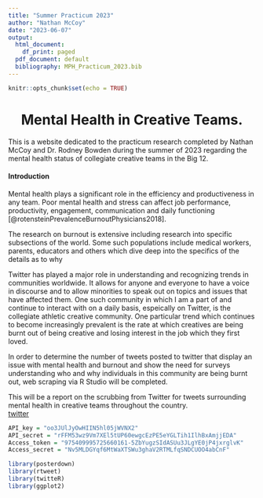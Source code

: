 ```yaml
---
title: "Summer Practicum 2023"
author: "Nathan McCoy"
date: "2023-06-07"
output:
  html_document:
    df_print: paged
  pdf_document: default
  bibliography: MPH_Practicum_2023.bib
---
```


```r
knitr::opts_chunk$set(echo = TRUE)
```

<center>

# Mental Health in Creative Teams.

</center>

This is a website dedicated to the practicum research completed by Nathan McCoy and Dr. Rodney Bowden during the summer of 2023 regarding the mental health status of collegiate creative teams in the Big 12.

#### Introduction

Mental health plays a significant role in the efficiency and productiveness in any team. Poor mental health and stress can affect job performance, productivity, engagement, communication and daily functioning [@rotensteinPrevalenceBurnoutPhysicians2018].

The research on burnout is extensive including research into specific subsections of the world. Some such populations include medical workers, parents, educators and others which dive deep into the specifics of the details as to why

Twitter has played a major role in understanding and recognizing trends in communities worldwide. It allows for anyone and everyone to have a voice in discourse and to allow minorities to speak out on topics and issues that have affected them. One such community in which I am a part of and continue to interact with on a daily basis, espeically on Twitter, is the collegiate athletic creative community. One particular trend which continues to become increasingly prevalent is the rate at which creatives are being burnt out of being creative and losing interest in the job which they first loved.

In order to determine the number of tweets posted to twitter that display an issue with mental health and burnout and show the need for surveys understanding who and why individuals in this community are being burnt out, web scraping via R Studio will be completed.

This will be a report on the scrubbing from Twitter for tweets surrounding mental health in creative teams throughout the country.\
[twitter](twitter.com)

```r
API_key = "oo3JUlJyOwHIIN5hl05jWVNX2"
API_secret = "rFFM53wz9Vm7XEl5tUP60ewgcEzPE5eYGLTih1IlhBxAmjjEDA"
Access_token = "975409995725660161-5ZbYugzSIdASUu3JLgYE0jP4jxrglvK"
Access_secret = "Nv5MLDGYqf6MtWaXTSWu3ghaV2RTMLfqSNDCUOO4abCnF"

```

```r
library(posterdown)
library(rtweet)
library(twitteR)
library(ggplot2)
```

